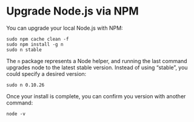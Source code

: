Upgrade Node.js via NPM
=======================

You can upgrade your local Node.js with NPM:

```shell
sudo npm cache clean -f
sudo npm install -g n
sudo n stable
```

The ``n`` package represents a Node helper, and running the last command upgrades node to the latest stable version.  Instead of using "stable", you could specify a desired version:

```shell
sudo n 0.10.26
```

Once your install is complete, you can confirm you version with another command:
```shell
node -v
```
